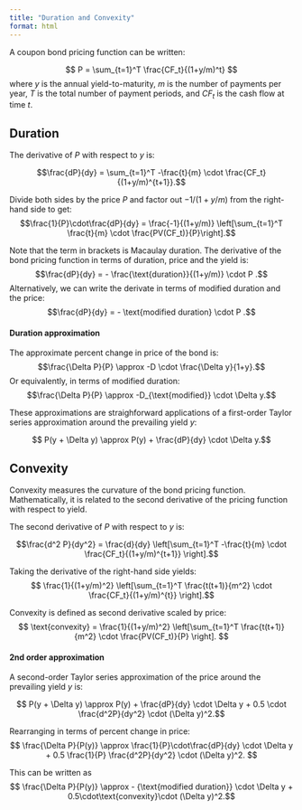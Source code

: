 ```yaml
---
title: "Duration and Convexity"
format: html
---
```


A coupon bond pricing function can be written:

$$ P = \sum_{t=1}^T \frac{CF_t}{(1+y/m)^t} $$
where $y$ is the annual yield-to-maturity, $m$ is the number of payments per year, $T$ is the total number of payment periods, and $CF_t$ is the cash flow at time $t$.

## Duration

The derivative of $P$ with respect to $y$ is:

$$\frac{dP}{dy} = \sum_{t=1}^T -\frac{t}{m} \cdot \frac{CF_t}{(1+y/m)^{t+1}}.$$

Divide both sides by the price $P$ and factor out $-1/(1+y/m)$ from the right-hand side to get:
$$\frac{1}{P}\cdot\frac{dP}{dy} = \frac{-1}{(1+y/m)} \left[\sum_{t=1}^T \frac{t}{m} \cdot \frac{PV(CF_t)}{P}\right].$$

Note that the term in brackets is Macaulay duration.  The derivative of the bond pricing function in terms of duration, price and the yield is:
$$\frac{dP}{dy} = - \frac{\text{duration}}{(1+y/m)} \cdot P .$$
Alternatively, we can write the derivate in terms of modified duration and the price:
$$\frac{dP}{dy} = - \text{modified duration} \cdot P .$$

#### Duration approximation

The approximate percent change in price of the bond is:
$$\frac{\Delta P}{P} \approx -D \cdot \frac{\Delta y}{1+y}.$$
Or equivalently, in terms of modified duration:
$$\frac{\Delta P}{P} \approx -D_{\text{modified}} \cdot \Delta y.$$

These approximations are straighforward applications of a first-order Taylor series approximation around the prevailing yield $y$:

$$ P(y + \Delta y) \approx P(y) + \frac{dP}{dy} \cdot \Delta y.$$

## Convexity

Convexity measures the curvature of the bond pricing function.  Mathematically, it is related to the second derivative of the pricing function with respect to yield.

The second derivative of $P$ with respect to $y$ is:

$$\frac{d^2 P}{dy^2} = \frac{d}{dy} \left[\sum_{t=1}^T -\frac{t}{m} \cdot \frac{CF_t}{(1+y/m)^{t+1}} \right].$$

Taking the derivative of the right-hand side yields:
$$ \frac{1}{(1+y/m)^2} \left[\sum_{t=1}^T \frac{t(t+1)}{m^2} \cdot \frac{CF_t}{(1+y/m)^{t}} \right].$$

Convexity is defined as second derivative scaled by price:
$$ \text{convexity} = \frac{1}{(1+y/m)^2} \left[\sum_{t=1}^T \frac{t(t+1)}{m^2} \cdot \frac{PV(CF_t)}{P} \right]. $$

#### 2nd order approximation

A second-order Taylor series approximation of the price around the prevailing yield $y$ is:

$$ P(y + \Delta y) \approx P(y) + \frac{dP}{dy} \cdot \Delta y + 0.5 \cdot \frac{d^2P}{dy^2} \cdot (\Delta y)^2.$$

Rearranging in terms of percent change in price:
$$ \frac{\Delta P}{P(y)} \approx \frac{1}{P}\cdot\frac{dP}{dy} \cdot \Delta y + 0.5 \frac{1}{P} \frac{d^2P}{dy^2} \cdot (\Delta y)^2.  $$

This can be written as 
$$ \frac{\Delta P}{P(y)} \approx - {\text{modified duration}} \cdot \Delta y + 0.5\cdot\text{convexity}\cdot (\Delta y)^2.$$